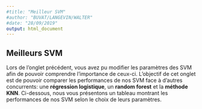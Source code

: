 ```yaml
---
#title: "Meilleur SVM"
#author: "BUVAT/LANGEVIN/WALTER"
#date: "28/09/2019"
output: html_document
---
```




## Meilleurs SVM

Lors de l'onglet précédent, vous avez pu modifier les paramètres des SVM afin de pouvoir comprendre l'importance de ceux-ci. L'objectif de cet onglet est de pouvoir comparer les performances de nos SVM face à d'autres  concurrents: une __régression logistique__, un __random forest__ et la __méthode KNN__. Ci-dessous, nous vous présentons un tableau montrant les performances de nos SVM selon le choix de leurs paramètres. 

